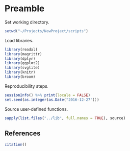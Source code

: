 # Preamble

Set working directory.

```r
setwd("~/Projects/NewProject/scripts")
```

Load libraries.

```r
library(readxl)
library(magrittr)
library(dplyr)
library(ggplot2)
library(svglite)
library(knitr)
library(broom)
```

Reproducibility steps.

```r
sessionInfo() %>% print(locale = FALSE)
set.seed(as.integer(as.Date("2016-12-27")))
```

Source user-defined functions.

```r
sapply(list.files("../lib", full.names = TRUE), source)
```


## References

```r
citation()
```
